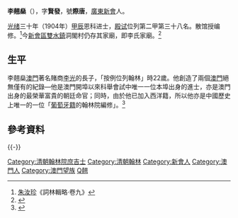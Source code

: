 {{Update|time=2022-04-02T11:39:20+00:00}}
'''李翹燊'''（{{bd|?||?|}}），字'''賢發'''，號'''際唐'''，[[廣東|廣東]][[新會|新會]]人。

[[光绪|光绪]]三十年（1904年）[[甲辰|甲辰]]恩科进士，[[殿试|殿试]]位列第二甲第三十八名。散馆授编修。<ref>[[朱汝珍|朱汝珍]]《詞林輯略·卷九》</ref>今[[新會區|新會區]][[雙水鎮|雙水鎮]]洞閣村仍存其家廟，即李氏家廟。<ref>{{cite web | language =  | publisher = 江門日報 | title = 新會區雙水鎮洞閣村李氏家廟：隱藏數百年顯赫家史 | url = http://gocn.southcn.com/qw2index/2006lnwh/2006dfms/200808110045.htm | author =  | date =  | accessdate =  }}{{Dead link|date=2020年1月 |bot=InternetArchiveBot |fix-attempted=yes }}</ref>

==生平==

李翹燊[[澳門|澳門]]著名賭商[[李光|李光]]的長子，「按例位列翰林」時22歲。他創造了兩個[[澳門|澳門]]絕無僅有的紀錄—他是澳門開埠以來科舉會試中唯一一位本埠出身的進士，亦是澳門出身的最榮華富貴的朝廷命官；同時，由於他已加入西洋籍，所以他亦是中國歷史上唯一的一位「[[葡萄牙籍|葡萄牙籍]]的翰林院編修」。<ref>{{cite web| language =| publisher =澳門文物網| title =現今「永安號」舖位| url =http://www.macauheritage.net/cn/Knowledge/KnowledgeContent.aspx?whid=175| author =| date =| accessdate =| deadurl =yes| archiveurl =https://web.archive.org/web/20160304195514/http://www.macauheritage.net/cn/Knowledge/KnowledgeContent.aspx?whid=175| archivedate =2016年3月4日| df =}}</ref>

==參考資料==
{{reflist}}

{{-}}
{{清朝人物小作品}}
{{清朝官員小作品}}
{{中國政治人物小作品}}

{{光緒三十年甲辰恩科殿試金榜}}

{{DEFAULTSORT:Li李}}

[[Category:清朝翰林院庶吉士|Category:清朝翰林院庶吉士]]
[[Category:清朝翰林|Category:清朝翰林]]
[[Category:新會人|Category:新會人]]
[[Category:澳門人|Category:澳門人]]
[[Category:澳門望族|Category:澳門望族]]
[[Category:李姓|Q翹]]
